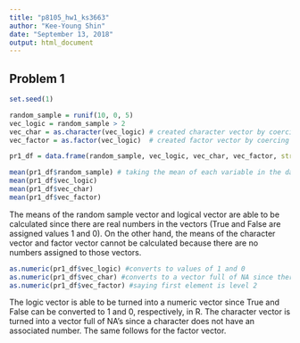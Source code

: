 ```yaml
---
title: "p8105_hw1_ks3663"
author: "Kee-Young Shin"
date: "September 13, 2018"
output: html_document
---
```

## Problem 1

```r
set.seed(1)

random_sample = runif(10, 0, 5) 
vec_logic = random_sample > 2
vec_char = as.character(vec_logic) # created character vector by coercing vec_logic
vec_factor = as.factor(vec_logic)  # created factor vector by coercing vec_logic

pr1_df = data.frame(random_sample, vec_logic, vec_char, vec_factor, stringsAsFactors = FALSE)

mean(pr1_df$random_sample) # taking the mean of each variable in the data frame 
mean(pr1_df$vec_logic)
mean(pr1_df$vec_char) 
mean(pr1_df$vec_factor) 

```
The means of the random sample vector and logical vector are able to be calculated since there are real numbers in the vectors (True and False are assigned values 1 and 0). On the other hand, the means of the character vector and factor vector cannot be calculated because there are no numbers assigned to those vectors. 


```r

as.numeric(pr1_df$vec_logic) #converts to values of 1 and 0
as.numeric(pr1_df$vec_char) #converts to a vector full of NA since there is no number
as.numeric(pr1_df$vec_factor) #saying first element is level 2 

```
The logic vector is able to be turned into a numeric vector since True and False can be converted to 1 and 0, respectively, in R. The character vector is turned into a vector full of NA's since a character does not have an associated number. The same follows for the factor vector. 

```r

```

